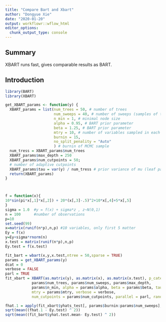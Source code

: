 ```yaml
---
title: "Compare Bart and Xbart"
author: "Dongyue Xie"
date: "2020-01-20"
output: workflowr::wflow_html
editor_options:
  chunk_output_type: console
---
```


## Summary

XBART runs fast, gives comparable results as BART.

## Introduction

```r
library(BART)
library(XBART)

get_XBART_params <- function(y) {
  XBART_params = list(num_trees = 50, # number of trees 
                      num_sweeps = 40, # number of sweeps (samples of the forest)
                      n_min = 1, # minimal node size
                      alpha = 0.95, # BART prior parameter 
                      beta = 1.25, # BART prior parameter
                      mtry = 10, # number of variables sampled in each split
                      burnin = 15,
                      no_split_penality = "Auto"
                      ) # burnin of MCMC sample
  num_tress = XBART_params$num_trees
  XBART_params$max_depth = 250
  XBART_params$num_cutpoints = 50;
  # number of adaptive cutpoints
  XBART_params$tau = var(y) / num_tress # prior variance of mu (leaf parameter)
  return(XBART_params)
}



f = function(x){
10*sin(pi*x[,1]*x[,2]) + 20*(x[,3]-.5)^2+10*x[,4]+5*x[,5]
}
sigma = 1.0  #y = f(x) + sigma*z , z~N(0,1)
n = 100      #number of observations
p=10
set.seed(99)
x=matrix(runif(n*p),n,p) #10 variables, only first 5 matter
Ey = f(x)
y=Ey+sigma*rnorm(n)
x.test = matrix(runif(n*p),n,p) 
Ey.test = f(x.test)

fit_bart = wbart(x,y,x.test,ntree = 50,sparse = TRUE)
params = get_XBART_params(y)
dcat = 0
verbose = FALSE
parl = TRUE
fit_xbart = XBART(as.matrix(y), as.matrix(x), as.matrix(x.test), p_categorical = dcat,
            params$num_trees, params$num_sweeps, params$max_depth,
            params$n_min, alpha = params$alpha, beta = params$beta, tau = params$tau, s = 1, kap = 1,
            mtry = params$mtry, verbose = verbose,
            num_cutpoints = params$num_cutpoints, parallel = parl, random_seed = 100, no_split_penality = params$no_split_penality)

fhat.1 = apply(fit_xbart$yhats_test[, params$burnin:params$num_sweeps], 1, mean)
sqrt(mean((fhat.1 - Ey.test) ^ 2))
sqrt(mean((fit_bart$yhat.test.mean- Ey.test) ^ 2))


```

